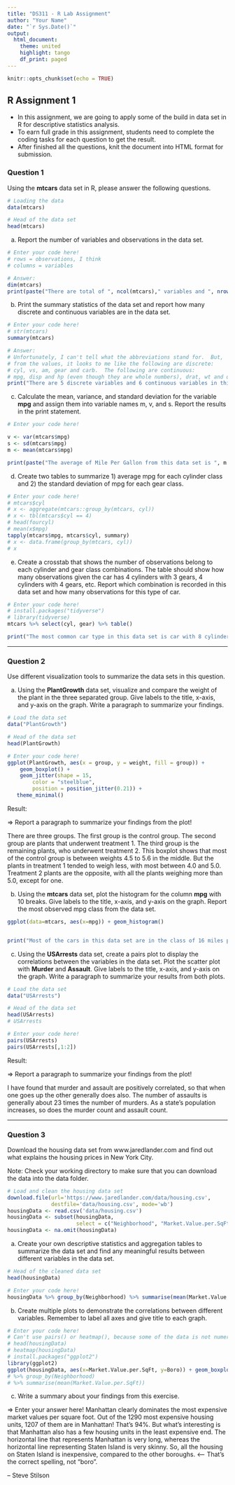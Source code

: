 ```yaml
---
title: "DS311 - R Lab Assignment"
author: "Your Name"
date: "`r Sys.Date()`"
output: 
  html_document:
    theme: united
    highlight: tango
    df_print: paged
---
```


```r
knitr::opts_chunk$set(echo = TRUE)
```

## R Assignment 1

* In this assignment, we are going to apply some of the build in data set in R for descriptive statistics analysis.
* To earn full grade in this assignment, students need to complete the coding tasks for each question to get the result.
* After finished all the questions, knit the document into HTML format for submission.

### Question 1

Using the **mtcars** data set in R, please answer the following questions.

```r
# Loading the data
data(mtcars)

# Head of the data set
head(mtcars)
```

a. Report the number of variables and observations in the data set.

```r
# Enter your code here!
# rows = observations, I think
# columns = variables

# Answer:
dim(mtcars)
print(paste("There are total of ", ncol(mtcars)," variables and ", nrow(mtcars)," observations in this data set."))
```

b. Print the summary statistics of the data set and report how many discrete and continuous variables are in the data set.

```r
# Enter your code here!
# str(mtcars)
summary(mtcars)

# Answer:
# Unfortunately, I can't tell what the abbreviations stand for.  But,
# from the values, it looks to me like the following are discrete: 
# cyl, vs, am, gear and carb.  The following are continuous: 
# mpg, disp and hp (even though they are whole numbers), drat, wt and qsec.
print("There are 5 discrete variables and 6 continuous variables in this data set.")
```

c. Calculate the mean, variance, and standard deviation for the variable **mpg** and assign them into variable names m, v, and s. Report the results in the print statement.

```r
# Enter your code here!

v <- var(mtcars$mpg)
s <- sd(mtcars$mpg)
m <- mean(mtcars$mpg)

print(paste("The average of Mile Per Gallon from this data set is ", m , " with variance ", v , " and standard deviation", s, "."))
```

d. Create two tables to summarize 1) average mpg for each cylinder class and 2) the standard deviation of mpg for each gear class.

```r
# Enter your code here!
# mtcars$cyl
# x <- aggregate(mtcars::group_by(mtcars, cyl))
# x <- tbl(mtcars$cyl == 4)
# head(fourcyl)
# mean(x$mpg)
tapply(mtcars$mpg, mtcars$cyl, summary)
# x <- data.frame(group_by(mtcars, cyl))
# x
```

e. Create a crosstab that shows the number of observations belong to each cylinder and gear class combinations. The table should show how many observations given the car has 4 cylinders with 3 gears, 4 cylinders with 4 gears, etc. Report which combination is recorded in this data set and how many observations for this type of car.

```r
# Enter your code here!
# install.packages("tidyverse")
# library(tidyverse)
mtcars %>% select(cyl, gear) %>% table()

print("The most common car type in this data set is car with 8 cylinders and 3 gears. There are total of 12 cars belong to this specification in the data set.")
```

*** 

### Question 2

Use different visualization tools to summarize the data sets in this question.

a. Using the **PlantGrowth** data set, visualize and compare the weight of the plant in the three separated group. Give labels to the title, x-axis, and y-axis on the graph. Write a paragraph to summarize your findings.

```r
# Load the data set
data("PlantGrowth")

# Head of the data set
head(PlantGrowth)

# Enter your code here!
ggplot(PlantGrowth, aes(x = group, y = weight, fill = group)) +
    geom_boxplot() +
    geom_jitter(shape = 15,
        color = "steelblue",
        position = position_jitter(0.21)) +
   theme_minimal()

```

Result:

=> Report a paragraph to summarize your findings from the plot!

There are three groups. The first group is the control group.  The second group are plants that underwent treatment 1.  The third group is the remaining plants, who underwent treatment 2.  This boxplot shows that most of the control group is between weights 4.5 to 5.6 in the middle.  But the plants in treatment 1 tended to weigh less, with most between 4.0 and 5.0.  Treatment 2 plants are the opposite, with all the plants weighing more than 5.0, except for one.

b. Using the **mtcars** data set, plot the histogram for the column **mpg** with 10 breaks. Give labels to the title, x-axis, and y-axis on the graph. Report the most observed mpg class from the data set.

```r
ggplot(data=mtcars, aes(x=mpg)) + geom_histogram()


print("Most of the cars in this data set are in the class of 16 miles per gallon.")
```


c. Using the **USArrests** data set, create a pairs plot to display the correlations between the variables in the data set. Plot the scatter plot with **Murder** and **Assault**. Give labels to the title, x-axis, and y-axis on the graph. Write a paragraph to summarize your results from both plots.

```r
# Load the data set
data("USArrests")

# Head of the data set
head(USArrests)
# USArrests

# Enter your code here!
pairs(USArrests)
pairs(USArrests[,1:2])

```

Result:

=> Report a paragraph to summarize your findings from the plot!

I have found that murder and assault are positively correlated, so that when one goes up the other generally does also.  The number of assaults is generally about 23 times the number of murders.  As a state's population increases, so does the murder count and assault count.

***

### Question 3

Download the housing data set from www.jaredlander.com and find out what explains the housing prices in New York City.

Note: Check your working directory to make sure that you can download the data into the data folder. 

```r
# Load and clean the housing data set 
download.file(url='https://www.jaredlander.com/data/housing.csv',
              destfile='data/housing.csv', mode='wb')
housingData <- read.csv('data/housing.csv')
housingData <- subset(housingData, 
                      select = c("Neighborhood", "Market.Value.per.SqFt", "Boro", "Year.Built"))
housingData <- na.omit(housingData)                   
```

a. Create your own descriptive statistics and aggregation tables to summarize the data set and find any meaningful results between different variables in the data set.

```r
# Head of the cleaned data set
head(housingData)

# Enter your code here!
housingData %>% group_by(Neighborhood) %>% summarise(mean(Market.Value.per.SqFt))

```

b. Create multiple plots to demonstrate the correlations between different variables. Remember to label all axes and give title to each graph.

```r
# Enter your code here!
# Can't use pairs() or heatmap(), because some of the data is not numeric.
# head(housingData)
# heatmap(housingData)
# install.packages("ggplot2")
library(ggplot2)
ggplot(housingData, aes(x=Market.Value.per.SqFt, y=Boro)) + geom_boxplot() + scale_y_discrete(limits=unique((housingData$Boro)))
# %>% group_by(Neighborhood)
# %>% summarise(mean(Market.Value.per.SqFt))

```

c. Write a summary about your findings from this exercise.

=> Enter your answer here!
Manhattan clearly dominates the most expensive market values per square foot.  Out of the 1290 most expensive housing units, 1207 of them are in Manhattan! That's 94%. But what's interesting is that Manhattan also has a few housing units in the least expensive end.  The horizontal line that represents Manhattan is very long, whereas the horizontal line representing Staten Island is very skinny.  So, all the housing on Staten Island is inexpensive, compared to the other boroughs.  <-- That's the correct spelling, not "boro".

-- Steve Stilson
